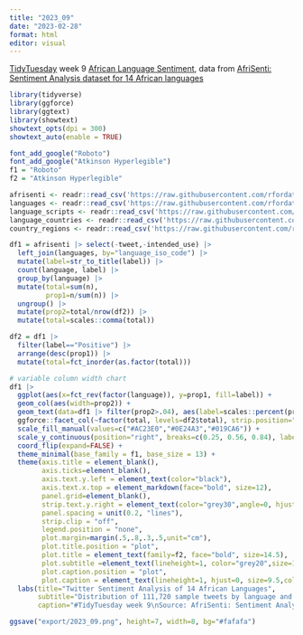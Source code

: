 ```yaml
---
title: "2023_09"
date: "2023-02-28"
format: html
editor: visual
---
```


[TidyTuesday](https://github.com/rfordatascience/tidytuesday) week 9 [African Language Sentiment](https://github.com/rfordatascience/tidytuesday/blob/master/data/2023/2023-02-28/readme.md), data from [AfriSenti: Sentiment Analysis dataset for 14 African languages](https://github.com/afrisenti-semeval/afrisent-semeval-2023)

```r
library(tidyverse)
library(ggforce)
library(ggtext)
library(showtext)
showtext_opts(dpi = 300)
showtext_auto(enable = TRUE)
```

```r
font_add_google("Roboto")
font_add_google("Atkinson Hyperlegible")
f1 = "Roboto"
f2 = "Atkinson Hyperlegible"
```

```r
afrisenti <- readr::read_csv('https://raw.githubusercontent.com/rfordatascience/tidytuesday/master/data/2023/2023-02-28/afrisenti.csv')
languages <- readr::read_csv('https://raw.githubusercontent.com/rfordatascience/tidytuesday/master/data/2023/2023-02-28/languages.csv')
language_scripts <- readr::read_csv('https://raw.githubusercontent.com/rfordatascience/tidytuesday/master/data/2023/2023-02-28/language_scripts.csv')
language_countries <- readr::read_csv('https://raw.githubusercontent.com/rfordatascience/tidytuesday/master/data/2023/2023-02-28/language_countries.csv')
country_regions <- readr::read_csv('https://raw.githubusercontent.com/rfordatascience/tidytuesday/master/data/2023/2023-02-28/country_regions.csv')
```

```r
df1 = afrisenti |> select(-tweet,-intended_use) |>
  left_join(languages, by="language_iso_code") |>
  mutate(label=str_to_title(label)) |> 
  count(language, label) |>
  group_by(language) |>
  mutate(total=sum(n),
         prop1=n/sum(n)) |>
  ungroup() |>
  mutate(prop2=total/nrow(df2)) |>
  mutate(total=scales::comma(total)) 

df2 = df1 |>
  filter(label=="Positive") |>
  arrange(desc(prop1)) |>
  mutate(total=fct_inorder(as.factor(total)))
```

```r
# variable column width chart
df1 |>
  ggplot(aes(x=fct_rev(factor(language)), y=prop1, fill=label)) +
  geom_col(aes(width=prop2)) +
  geom_text(data=df1 |> filter(prop2>.04), aes(label=scales::percent(prop1, accuracy=1)),position = position_stack(vjust = 0.5), family=f1, size=3.8, color="white")+
  ggforce::facet_col(~factor(total, levels=df2$total), strip.position="right", scales="free_y",space="free") +
  scale_fill_manual(values=c("#AC23E0","#0E24A3","#019CA6")) +
  scale_y_continuous(position="right", breaks=c(0.25, 0.56, 0.84), labels=c("<span style='color:#019CA6'>Positive</span>","<span style='color:#0E24A3'>Neutral</span>","<span style='color:#AC23E0'>Negative</span>")) +
  coord_flip(expand=FALSE) +
  theme_minimal(base_family = f1, base_size = 13) +
  theme(axis.title = element_blank(),
        axis.ticks=element_blank(),
        axis.text.y.left = element_text(color="black"),
        axis.text.x.top = element_markdown(face="bold", size=12),
        panel.grid=element_blank(),
        strip.text.y.right = element_text(color="grey30",angle=0, hjust=1, margin=margin(l=3)),
        panel.spacing = unit(0.2, "lines"),
        strip.clip = "off",
        legend.position = "none",
        plot.margin=margin(.5,.8,.3,.5,unit="cm"),
        plot.title.position = "plot",
        plot.title = element_text(family=f2, face="bold", size=14.5),
        plot.subtitle =element_text(lineheight=1, color="grey20",size=10.2, margin=margin(b=13)),
        plot.caption.position = "plot",
        plot.caption = element_text(lineheight=1, hjust=0, size=9.5,color="grey45", margin=margin(t=10))) +
  labs(title="Twitter Sentiment Analysis of 14 African Languages",
       subtitle="Distribution of 111,720 sample tweets by language and sentiment label assigned by native speakers. Xitsonga tweets\nhad the largest proportion of positive labels (48%) and Swahili tweets had the lowest proportion of negative labels (11%).",
       caption="#TidyTuesday week 9\nSource: AfriSenti: Sentiment Analysis dataset for 14 African languages via @shmuhammad2004")

ggsave("export/2023_09.png", height=7, width=8, bg="#fafafa")
```
